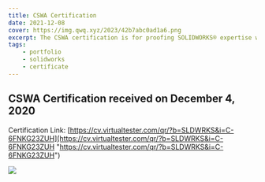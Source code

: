 ```yaml
---
title: CSWA Certification
date: 2021-12-08
cover: https://img.qwq.xyz/2023/42b7abc0ad1a6.png
excerpt: The CSWA certification is for proofing SOLIDWORKS® expertise with cutting-edge skills that businesses seek out and reward.
tags:
    - portfolio
    - solidworks
    - certificate
---
```


## CSWA Certification received on December 4, 2020

Certification Link: [https://cv.virtualtester.com/qr/?b=SLDWRKS&i=C-6FNKG23ZUH](https://cv.virtualtester.com/qr/?b=SLDWRKS&i=C-6FNKG23ZUH "https://cv.virtualtester.com/qr/?b=SLDWRKS&i=C-6FNKG23ZUH")

![](https://img.qwq.xyz/2022/f6eab0a61efae.png)

